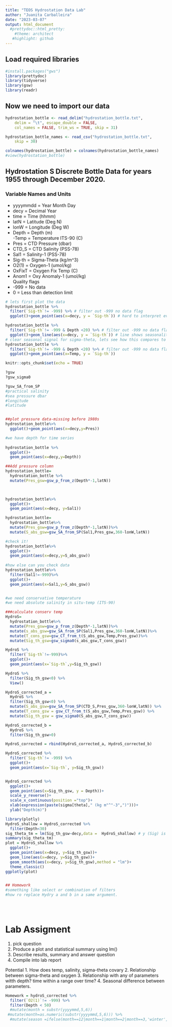 ```yaml
---
title: "TEOS Hydrostation Data Lab"
author: "Juanita Carballeira"
date: "2023-03-07"
output: html_document
  #prettydoc::html_pretty:
    #theme: architect
   #highlight: github
---
```


## Load required libraries
```r
#install.packages("gws")
library(prettydoc)
library(tidyverse)
library(gsw)
library(readr)
```

## Now we need to import our data
```r
hydrostation_bottle <- read_delim("hydrostation_bottle.txt", 
    delim = "\t", escape_double = FALSE, 
    col_names = FALSE, trim_ws = TRUE, skip = 31)

hydrostation_bottle_names <- read_csv("hydrostation_bottle.txt", 
    skip = 30)

colnames(hydrostation_bottle) = colnames(hydrostation_bottle_names)
#view(hydrostation_bottle)
```

## Hydrostation S Discrete Bottle Data for years 1955 through December 2020.

### Variable Names and Units

- yyyymmdd = Year Month Day   
- decy   = Decimal Year     
- time   = Time (hhmm)      
- latN   = Latitude (Deg N) 
- lonW   = Longitude (Deg W)
- Depth  = Depth (m)                  
-Temp   = Temperature ITS-90 (C) 
- Pres   = CTD Pressure (dbar)   
- CTD_S  = CTD Salinity (PSS-78)      
- Sal1   = Salinity-1 (PSS-78)        
- Sig-th = Sigma-Theta (kg/m^3)       
- O2(1)  = Oxygen-1 (umol/kg)          
- OxFixT = Oxygen Fix Temp (C)        
- Anom1  = Oxy Anomaly-1 (umol/kg)    
Quality flags
- -999  = No data
- 0 = Less than detection limit
```r
# lets first plot the data
hydrostation_bottle %>% 
  filter(`Sig-th`!= -999) %>% # filter out -999 no data flag
  ggplot()+geom_point(aes(x=decy, y = `Sig-th`)) # hard to interpret even w no -999s

hydrostation_bottle %>% 
  filter(`Sig-th`!= -999 & Depth <20) %>% # filter out -999 no data flag and by upper 20m
  ggplot()+geom_line(aes(x=decy, y = `Sig-th`)) # line shows seasonality 
# clear seasonal signal for sigma-theta, lets see how this compares to temp
hydrostation_bottle %>% 
  filter(`Sig-th`!= -999 & Depth <20) %>% # filter out -999 no data flag and by upper 20m
  ggplot()+geom_point(aes(x=Temp, y = `Sig-th`))
```


```r
knitr::opts_chunk$set(echo = TRUE)
```



```r
?gsw
?gsw_sigma0

?gsw_SA_from_SP
#practical salinity
#sea pressure dbar
#longitude
#latitude


##plot pressure data-missing before 1980s
hydrostation_bottle%>%
  ggplot()+geom_point(aes(x=decy,y=Pres))

#we have depth for time series
  
hydrostation_bottle %>%
  ggplot()+
  geom_point(aes(x=decy,y=Depth))

##Add pressure column
hydrostation_bottle=
  hydrostation_bottle %>%
  mutate(Pres_gsw=gsw_p_from_z(Depth*-1,latN))


  
hydrostation_bottle%>%
  ggplot()+
  geom_point(aes(x=decy, y=Sal1))

hydrostation_bottle=
  hydrostation_bottle%>%
  mutate(Pres_gsw=gsw_p_from_z(Depth*-1,latN))%>%
  mutate(S_abs_gsw=gsw_SA_from_SP(Sal1,Pres_gsw,360-lonW,latN))

#check it!
hydrostation_bottle%>%
  ggplot()+
  geom_point(aes(x=decy,y=S_abs_gsw))
  
#how else can you check data
hydrostation_bottle%>%
  filter(Sal1!=-999)%>%
  ggplot()+
  geom_point(aes(x=Sal1,y=S_abs_gsw))


#we need conservative temperature
#we need absolute salinity in situ-temp (ITS-90)

###calculate conserv temp
HydroS=
  hydrostation_bottle%>%
  mutate(Pres_gsw=gsw_p_from_z(Depth*-1,latN))%>%
  mutate(s_abs_gsw=gsw_SA_from_SP(Sal1,Pres_gsw,360-lonW,latN))%>%
  mutate(T_cons_gsw=gsw_CT_from_t(S_abs_gsw,Temp,Pres_gsw))%>%
  mutate(Sig_th_gsw=gsw_sigma0(s_abs_gsw,T_cons_gsw))

HydroS %>%
  filter(`Sig-th`!=-999)%>%
  ggplot()+
  geom_point(aes(x=`Sig-th`,y=Sig_th_gsw))

HydroS %>% 
  filter(Sig_th_gsw<0) %>% 
  View()

HydroS_corrected_a =
  HydroS %>% 
  filter(Sig_th_gsw<0) %>%
  mutate(S_abs_gsw=gsw_SA_from_SP(CTD_S,Pres_gsw,360-lonW,latN)) %>% 
  mutate(T_cons_gsw = gsw_CT_from_t(S_abs_gsw,Temp,Pres_gsw)) %>% 
  mutate(Sig_th_gsw = gsw_sigma0(S_abs_gsw,T_cons_gsw))

HydroS_corrected_b =
  HydroS %>% 
  filter(Sig_th_gsw>0)

HydroS_corrected = rbind(HydroS_corrected_a, HydroS_corrected_b) 

HydroS_corrected %>% 
  filter(`Sig-th`!= -999) %>% 
  ggplot()+
  geom_point(aes(x=`Sig-th`, y=Sig_th_gsw))


HydroS_corrected %>% 
  ggplot()+
  geom_point(aes(x=Sig_th_gsw, y = Depth))+
  scale_y_reverse()+
  scale_x_continuous(position ="top")+
  xlab(expression(paste(sigma[theta]," (kg m"^"-3",")")))+
  ylab("Depth(m)")
```


```r
library(plotly)
HydroS_shallow = HydroS_corrected %>% 
  filter(Depth<30)
sig_theta_tm = lm(Sig_th_gsw~decy,data =  HydroS_shallow) # y (Sig) is a function of x(decy), lm(y~x,data = data )
summary(sig_theta_tm)
plot = HydroS_shallow %>% 
  ggplot()+
  geom_point(aes(x=decy, y=Sig_th_gsw))+
  geom_line(aes(x=decy, y=Sig_th_gsw))+
  geom_smooth(aes(x=decy, y=Sig_th_gsw),method = "lm")+
  theme_classic()
ggplotly(plot)


## Homework
#something like select or combination of filters
#how ro replace Hydry a and b in a same argument.

        
            
```
# Lab Assigment 

1. pick question
2. Produce a plot and statistical summary using lm()
3. Describe results, summary and answer question
4. Compile into lab report 

Potential
1. How does temp, salinity, sigma-theta covary
2. Relationship between sigma-theta and oxygen
3. Relationship with any of parameters witth depth?
time within a range over time?
4. Seasonal difference between parameters. 

```r
Homework = hydroS_corrected %>% 
  filter(`O2(1)`!= -999) %>% 
  filter(Depth < 50)
  #mutate(month = substr(yyyymmd,5,6))
 #mutate(month=as.numeric(substr(yyyymmd,5,6))) %>% 
  #mutate(season =ifelse(month==12|month==1|month==2|month==3,'winter',ifelse(month==8|month==9|month==10,'summer',''))) # adds seasons to data

```


